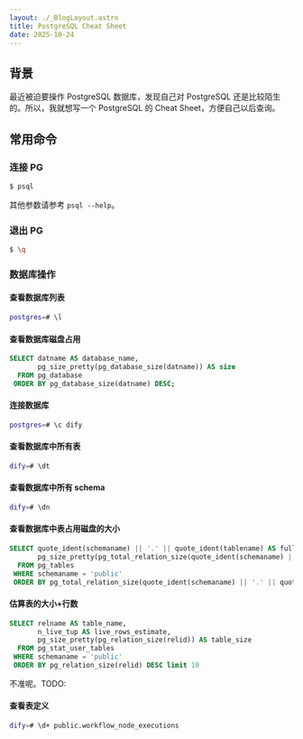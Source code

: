 ```yaml
---
layout: ./_BlogLayout.astro
title: PostgreSQL Cheat Sheet
date: 2025-10-24
---
```


## 背景

最近被迫要操作 PostgreSQL 数据库，发现自己对 PostgreSQL 还是比较陌生的。所以，我就想写一个 PostgreSQL 的 Cheat Sheet，方便自己以后查询。

## 常用命令

### 连接 PG

```bash
$ psql
```

其他参数请参考 `psql --help`。

### 退出 PG

```bash
$ \q
```

### 数据库操作

#### 查看数据库列表

```bash
postgres=# \l
```


#### 查看数据库磁盘占用

```sql
SELECT datname AS database_name,
       pg_size_pretty(pg_database_size(datname)) AS size
  FROM pg_database
 ORDER BY pg_database_size(datname) DESC;
```

#### 连接数据库

```bash
postgres=# \c dify
```

#### 查看数据库中所有表

```bash
dify=# \dt
```

#### 查看数据库中所有 schema

```bash
dify=# \dn
```

#### 查看数据库中表占用磁盘的大小

```sql
SELECT quote_ident(schemaname) || '.' || quote_ident(tablename) AS full_table_name,
       pg_size_pretty(pg_total_relation_size(quote_ident(schemaname) || '.' || quote_ident(tablename))) AS total_size
  FROM pg_tables
 WHERE schemaname = 'public'
 ORDER BY pg_total_relation_size(quote_ident(schemaname) || '.' || quote_ident(tablename)) DESC limit 10
```

#### 估算表的大小+行数

```sql
SELECT relname AS table_name,
       n_live_tup AS live_rows_estimate,
       pg_size_pretty(pg_relation_size(relid)) AS table_size
  FROM pg_stat_user_tables
 WHERE schemaname = 'public'
 ORDER BY pg_relation_size(relid) DESC limit 10
```

不准呢。TODO:

#### 查看表定义

```bash
dify=# \d+ public.workflow_node_executions
```

